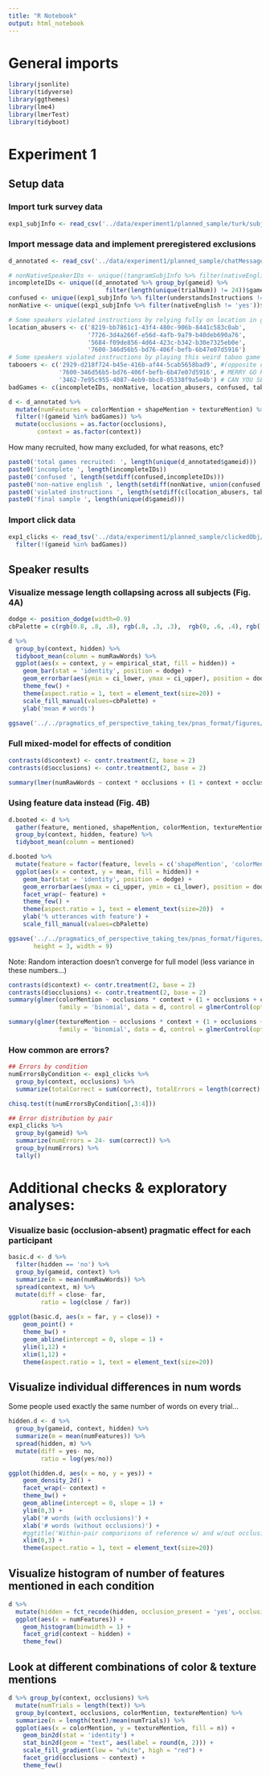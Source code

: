 ```yaml
---
title: "R Notebook"
output: html_notebook
---
```


# General imports

```r
library(jsonlite)
library(tidyverse)
library(ggthemes)
library(lme4)
library(lmerTest)
library(tidyboot)
```

# Experiment 1

## Setup data

### Import turk survey data 

```r
exp1_subjInfo <- read_csv('../data/experiment1/planned_sample/turk/subjInfo.csv')
```

### Import message data and implement preregistered exclusions

```r
d_annotated <- read_csv('../data/experiment1/planned_sample/chatMessage/messages_with_annotations.csv') 

# nonNativeSpeakerIDs <- unique((tangramSubjInfo %>% filter(nativeEnglish != "yes"))$gameid)
incompleteIDs <- unique((d_annotated %>% group_by(gameid) %>% 
                           filter(length(unique(trialNum)) != 24))$gameid)
confused <- unique((exp1_subjInfo %>% filter(understandsInstructions != 'yes'))$gameid)
nonNative <- unique((exp1_subjInfo %>% filter(nativeEnglish != 'yes'))$gameid)

# Some speakers violated instructions by relying fully on location in grid 
location_abusers <- c('8219-bb7861c1-43f4-480c-906b-8441c583c0ab', 
                      '7726-3d4a266f-e56d-4afb-9a79-b40deb690a76', 
                      '5684-f09de856-4d64-423c-b342-b30e7325eb0e', 
                      '7600-346d56b5-bd76-406f-befb-6b47e07d5916')
# Some speakers violated instructions by playing this weird taboo game where they gave riddles 
tabooers <- c('2929-d218f724-b45e-416b-af44-5cab5658bad9', #(opposite of white... primary color...)
              '7600-346d56b5-bd76-406f-befb-6b47e07d5916', # MERRY GO ROUND
              '3462-7e95c955-4087-4eb9-bbc8-05338f9a5e4b') # CAN YOU SEE???
badGames <- c(incompleteIDs, nonNative, location_abusers, confused, tabooers)

d <- d_annotated %>%
  mutate(numFeatures = colorMention + shapeMention + textureMention) %>%
  filter(!(gameid %in% badGames)) %>%
  mutate(occlusions = as.factor(occlusions),
        context = as.factor(context))
```

How many recruited, how many excluded, for what reasons, etc?

```r
paste0('total games recruited: ', length(unique(d_annotated$gameid)))
paste0('incomplete ', length(incompleteIDs))
paste0('confused ', length(setdiff(confused,incompleteIDs)))
paste0('non-native english ', length(setdiff(nonNative, union(confused, incompleteIDs))))
paste0('violated instructions ', length(setdiff(c(location_abusers, tabooers), union(nonNative, union(confused, incompleteIDs)))))
paste0('final sample ', length(unique(d$gameid)))
```

### Import click data

```r
exp1_clicks <- read_tsv('../data/experiment1/planned_sample/clickedObj/clickedObj.csv') %>%
  filter(!(gameid %in% badGames))
```


## Speaker results

### Visualize message length collapsing across all subjects (Fig. 4A)

```r
dodge <- position_dodge(width=0.9)
cbPalette = c(rgb(0.8, .8, .8), rgb(.8, .3, .3),  rgb(0, .6, .4), rgb(.4, .4, .4))

d %>%
  group_by(context, hidden) %>%
  tidyboot_mean(column = numRawWords) %>%
  ggplot(aes(x = context, y = empirical_stat, fill = hidden)) +
    geom_bar(stat = 'identity', position = dodge) +
    geom_errorbar(aes(ymin = ci_lower, ymax = ci_upper), position = dodge, width = 0) +
    theme_few() +
    theme(aspect.ratio = 1, text = element_text(size=20)) +
    scale_fill_manual(values=cbPalette) +
    ylab('mean # words') 

ggsave('../../pragmatics_of_perspective_taking_tex/pnas_format/figures/num_words.pdf', width = 4, height = 3)
```

### Full mixed-model for effects of condition

```r
contrasts(d$context) <- contr.treatment(2, base = 2)
contrasts(d$occlusions) <- contr.treatment(2, base = 2)

summary(lmer(numRawWords ~ context * occlusions + (1 + context + occlusions | gameid), data = d ))
```

### Using feature data instead (Fig. 4B)

```r
d.booted <- d %>% 
  gather(feature, mentioned, shapeMention, colorMention, textureMention) %>%
  group_by(context, hidden, feature) %>% 
  tidyboot_mean(column = mentioned) 

d.booted %>%
  mutate(feature = factor(feature, levels = c('shapeMention', 'colorMention', 'textureMention'))) %>%
  ggplot(aes(x = context, y = mean, fill = hidden)) + 
    geom_bar(stat = 'identity', position = dodge) +
    geom_errorbar(aes(ymax = ci_upper, ymin = ci_lower), position = dodge, width = 0) +
    facet_wrap(~ feature) + 
    theme_few() +
    theme(aspect.ratio = 1, text = element_text(size=20))  +
    ylab('% utterances with feature') +
    scale_fill_manual(values=cbPalette) 

ggsave('../../pragmatics_of_perspective_taking_tex/pnas_format/figures/by-feature-analysis.pdf', 
       height = 3, width = 9)
```

Note: Random interaction doesn't converge for full model (less variance in these numbers...)

```r
contrasts(d$context) <- contr.treatment(2, base = 2)
contrasts(d$occlusions) <- contr.treatment(2, base = 2)
summary(glmer(colorMention ~ occlusions * context + (1 + occlusions + context | gameid), 
              family = 'binomial', data = d, control = glmerControl(optimizer = 'bobyqa')))
```

```r
summary(glmer(textureMention ~ occlusions * context + (1 + occlusions + context | gameid), 
              family = 'binomial', data = d, control = glmerControl(optimizer = 'bobyqa')))
```

### How common are errors?

```r
## Errors by condition
numErrorsByCondition <- exp1_clicks %>%
  group_by(context, occlusions) %>%
  summarize(totalCorrect = sum(correct), totalErrors = length(correct) - totalCorrect) 

chisq.test(t(numErrorsByCondition[,3:4]))

## Error distribution by pair
exp1_clicks %>%
  group_by(gameid) %>%
  summarize(numErrors = 24- sum(correct)) %>%
  group_by(numErrors) %>%
  tally()
```

# Additional checks & exploratory analyses:

### Visualize basic (occlusion-absent) pragmatic effect for each participant

```r
basic.d <- d %>%
  filter(hidden == 'no') %>%
  group_by(gameid, context) %>%
  summarize(m = mean(numRawWords)) %>%
  spread(context, m) %>%
  mutate(diff = close- far,
         ratio = log(close / far))
 
ggplot(basic.d, aes(x = far, y = close)) +
    geom_point() +
    theme_bw() +
    geom_abline(intercept = 0, slope = 1) +
    ylim(1,12) +
    xlim(1,12) +
    theme(aspect.ratio = 1, text = element_text(size=20))
```

## Visualize individual differences in num words

Some people used exactly the same number of words on every trial...

```r
hidden.d <- d %>%
  group_by(gameid, context, hidden) %>%
  summarize(m = mean(numFeatures)) %>%
  spread(hidden, m) %>%
  mutate(diff = yes- no,
         ratio = log(yes/no)) 

ggplot(hidden.d, aes(x = no, y = yes)) +
    geom_density_2d() +
    facet_wrap(~ context) +
    theme_bw() +
    geom_abline(intercept = 0, slope = 1) +
    ylim(0,3) +
    ylab('# words (with occlusions)') +
    xlab('# words (without occlusions)') +
    #ggtitle('Within-pair comparisons of reference w/ and w/out occlusion') +
    xlim(0,3) +
    theme(aspect.ratio = 1, text = element_text(size=20)) 

```

## Visualize histogram of number of features mentioned in each condition

```r
d %>%
  mutate(hidden = fct_recode(hidden, occlusion_present = 'yes', occlusion_absent = 'no')) %>%
  ggplot(aes(x = numFeatures)) +
    geom_histogram(binwidth = 1) +
    facet_grid(context ~ hidden) +
    theme_few()
```

## Look at different combinations of color & texture mentions

```r
d %>% group_by(context, occlusions) %>% 
  mutate(numTrials = length(text)) %>% 
  group_by(context, occlusions, colorMention, textureMention) %>% 
  summarize(n = length(text)/mean(numTrials)) %>%
  ggplot(aes(x = colorMention, y = textureMention, fill = n)) +
    geom_bin2d(stat = 'identity') +
    stat_bin2d(geom = "text", aes(label = round(n, 2))) +
    scale_fill_gradient(low = "white", high = "red") +
    facet_grid(occlusions ~ context) +
    theme_few()
```

